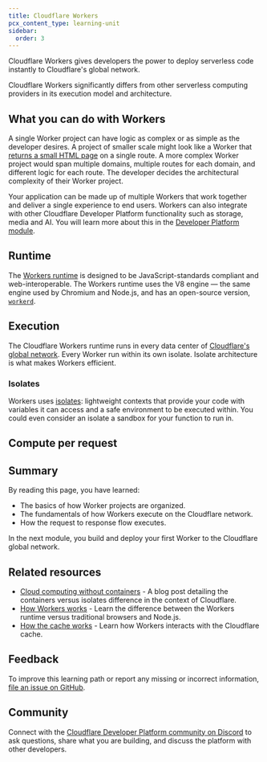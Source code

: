 ```yaml
---
title: Cloudflare Workers
pcx_content_type: learning-unit
sidebar:
  order: 3
---
```



Cloudflare Workers gives developers the power to deploy serverless code instantly to Cloudflare's global network.

Cloudflare Workers significantly differs from other serverless computing providers in its execution model and architecture.

## What you can do with Workers

A single Worker project can have logic as complex or as simple as the developer desires. A project of smaller scale might look like a Worker that [returns a small HTML page](/workers/examples/return-html/) on a single route. A more complex Worker project would span multiple domains, multiple routes for each domain, and different logic for each route. The developer decides the architectural complexity of their Worker project.

Your application can be made up of multiple Workers that work together and deliver a single experience to end users. Workers can also integrate with other Cloudflare Developer Platform functionality such as storage, media and AI. You will learn more about this in the [Developer Platform module](/learning-paths/workers/devplat/).

## Runtime

The [Workers runtime](https://blog.cloudflare.com/workerd-open-source-workers-runtime) is designed to be JavaScript-standards compliant and web-interoperable. The Workers runtime uses the V8 engine — the same engine used by Chromium and Node.js, and has an open-source version, [`workerd`](https://github.com/cloudflare/workerd).

## Execution

The Cloudflare Workers runtime runs in every data center of [Cloudflare's global network](https://www.cloudflare.com/network/). Every Worker run within its own isolate. Isolate architecture is what makes Workers efficient.

### Isolates

Workers uses [isolates](/workers/reference/how-workers-works/#isolates): lightweight contexts that provide your code with variables it can access and a safe environment to be executed within. You could even consider an isolate a sandbox for your function to run in.

<Render file="isolate-description" product="workers" />

<WorkersArchitectureDiagram />

## Compute per request

<Render file="compute-per-request" product="workers" />

## Summary

By reading this page, you have learned:

- The basics of how Worker projects are organized.
- The fundamentals of how Workers execute on the Cloudflare network.
- How the request to response flow executes.

In the next module, you build and deploy your first Worker to the Cloudflare global network.

## Related resources

- [Cloud computing without containers](https://blog.cloudflare.com/cloud-computing-without-containers) - A blog post detailing the containers versus isolates difference in the context of Cloudflare.
- [How Workers works](/workers/reference/how-workers-works/) - Learn the difference between the Workers runtime versus traditional browsers and Node.js.
- [How the cache works](/workers/reference/how-the-cache-works/) - Learn how Workers interacts with the Cloudflare cache.

## Feedback

To improve this learning path or report any missing or incorrect information, [file an issue on GitHub](https://github.com/cloudflare/cloudflare-docs/issues/new/choose).

## Community

Connect with the [Cloudflare Developer Platform community on Discord](https://discord.cloudflare.com) to ask questions, share what you are building, and discuss the platform with other developers.
